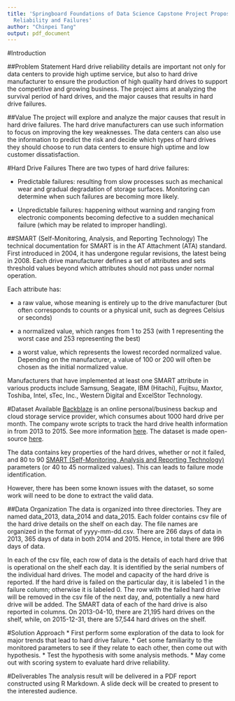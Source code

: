 ```yaml
---
title: 'Springboard Foundations of Data Science Capstone Project Proposal: Hard Drive
  Reliability and Failures'
author: "Chinpei Tang"
output: pdf_document
---
```

#Introduction

##Problem Statement
Hard drive reliability details are important not only for data centers to provide high uptime service, but also to hard drive manufacturer to ensure the production of high quality hard drives to support the competitive and growing business. The project aims at analyzing the survival period of hard drives, and the major causes that results in hard drive failures.

##Value
The project will explore and analyze the major causes that result in hard drive failures. The hard drive manufacturers can use such information to focus on improving the key weaknesses. The data centers can also use the information to predict the risk and decide which types of hard drives they should choose to run data centers to ensure high uptime and low customer dissatisfaction.

#Hard Drive Failures
There are two types of hard drive failures:

* Predictable failures: resulting from slow processes such as mechanical wear and gradual degradation of storage surfaces. Monitoring can determine when such failures are becoming more likely.

* Unpredictable failures: happening without warning and ranging from electronic components becoming defective to a sudden mechanical failure (which may be related to improper handling).

##SMART (Self-Monitoring, Analysis, and Reporting Technology)
The technical documentation for SMART is in the AT Attachment (ATA) standard. First introduced in 2004, it has undergone regular revisions, the latest being in 2008. Each drive manufacturer defines a set of attributes and sets threshold values beyond which attributes should not pass under normal operation.

Each attribute has:

* a raw value, whose meaning is entirely up to the drive manufacturer (but often corresponds to counts or a physical unit, such as degrees Celsius or seconds)

* a normalized value, which ranges from 1 to 253 (with 1 representing the worst case and 253 representing the best)

* a worst value, which represents the lowest recorded normalized value. Depending on the manufacturer, a value of 100 or 200 will often be chosen as the initial normalized value.

Manufacturers that have implemented at least one SMART attribute in various products include Samsung, Seagate, IBM (Hitachi), Fujitsu, Maxtor, Toshiba, Intel, sTec, Inc., Western Digital and ExcelStor Technology.

#Dataset Available
[Backblaze](https://www.backblaze.com/) is an online personal/business backup and cloud storage service provider, which consumes about 1000 hard drive per month. The company wrote scripts to track the hard drive health information in from 2013 to 2015. See more information [here](https://www.backblaze.com/blog/hard-drive-data-feb2015/). The dataset is made open-source [here](https://www.backblaze.com/b2/hard-drive-test-data.html).

The data contains key properties of the hard drives, whether or not it failed, and 80 to 90 [SMART (Self-Monitoring, Analysis and Reporting Technology)](https://en.wikipedia.org/wiki/S.M.A.R.T.) parameters (or 40 to 45 normalized values). This can leads to failure mode identification.

However, there has been some known issues with the dataset, so some work will need to be done to extract the valid data.

##Data Organization
The data is organized into three directories. They are named data_2013, data_2014 and data_2015. Each folder contains csv file of the hard drive details on the shelf on each day. The file names are organized in the format of yyyy-mm-dd.csv. There are 266 days of data in 2013, 365 days of data in both 2014 and 2015. Hence, in total there are 996 days of data.

In each of the csv file, each row of data is the details of each hard drive that is operational on the shelf each day. It is identified by the serial numbers of the individual hard drives. The model and capacity of the hard drive is reported. If the hard drive is failed on the particular day, it is labeled 1 in the failure column; otherwise it is labeled 0. The row with the failed hard drive will be removed in the csv file of the next day, and, potentially a new hard drive will be added. The SMART data of each of the hard drive is also reported in columns. On 2013-04-10, there are 21,195 hard drives on the shelf, while, on 2015-12-31, there are 57,544 hard drives on the shelf.

#Solution Approach
* First perform some exploration of the data to look for major trends that lead to hard drive failure.
* Get some familiarity to the monitored parameters to see if they relate to each other, then come out with hypothesis.
* Test the hypothesis with some analysis methods.
* May come out with scoring system to evaluate hard drive reliability.

#Deliverables
The analysis result will be delivered in a PDF report constructed using R Markdown. A slide deck will be created to present to the interested audience.
